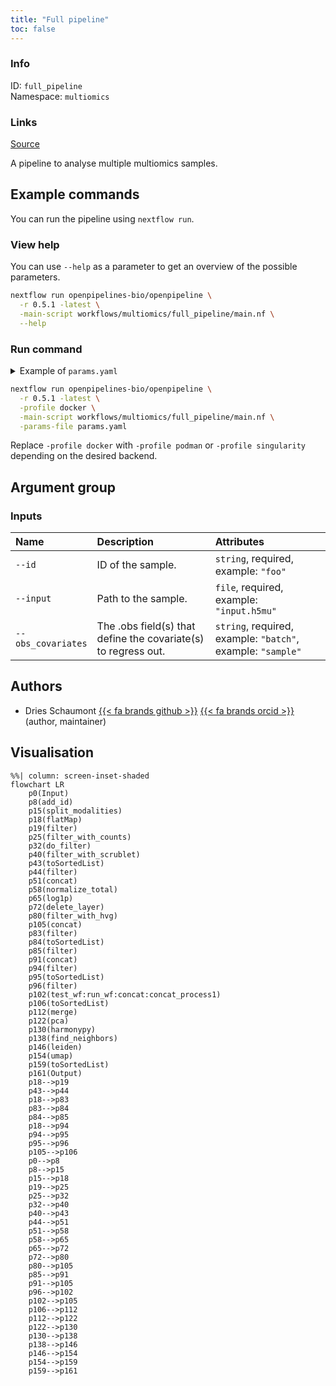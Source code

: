 ```yaml
---
title: "Full pipeline"
toc: false
---
```


::: {.column-margin}

### Info

ID: `full_pipeline`  
Namespace: `multiomics`

### Links
[Source](https://github.com/openpipelines-bio/openpipeline/blob/main/workflows/multiomics/full_pipeline){.btn-action .btn-sm .btn-info .btn role="button"}

:::

A pipeline to analyse multiple multiomics samples.

## Example commands

You can run the pipeline using `nextflow run`.

### View help

You can use `--help` as a parameter to get an overview of the possible parameters.

```bash
nextflow run openpipelines-bio/openpipeline \
  -r 0.5.1 -latest \
  -main-script workflows/multiomics/full_pipeline/main.nf \
  --help
```

### Run command

<details>
<summary>Example of `params.yaml`</summary>
```yaml
# Inputs
id: # please fill in - example: "foo"
input: # please fill in - example: "input.h5mu"
obs_covariates: # please fill in - example: ["batch", "sample"]

# Nextflow input-output arguments
publish_dir: # please fill in - example: "output/"
# param_list: "my_params.yaml"
```
</details>

```bash
nextflow run openpipelines-bio/openpipeline \
  -r 0.5.1 -latest \
  -profile docker \
  -main-script workflows/multiomics/full_pipeline/main.nf \
  -params-file params.yaml
```

:::{.callout-note}
Replace `-profile docker` with `-profile podman` or `-profile singularity` depending on the desired backend.
:::

## Argument group

### Inputs

|Name               |Description                                                    |Attributes                                                  |
|:------------------|:--------------------------------------------------------------|:-----------------------------------------------------------|
|`--id`             |ID of the sample.                                              |`string`, required, example: `"foo"`                        |
|`--input`          |Path to the sample.                                            |`file`, required, example: `"input.h5mu"`                   |
|`--obs_covariates` |The .obs field(s) that define the covariate(s) to regress out. |`string`, required, example: `"batch"`, example: `"sample"` |

## Authors

  * Dries Schaumont [{{< fa brands github >}}](https://github.com/DriesSchaumont) [{{< fa brands orcid >}}](https://orcid.org/0000-0002-4389-0440) (author, maintainer)

## Visualisation

```mermaid
%%| column: screen-inset-shaded
flowchart LR
    p0(Input)
    p8(add_id)
    p15(split_modalities)
    p18(flatMap)
    p19(filter)
    p25(filter_with_counts)
    p32(do_filter)
    p40(filter_with_scrublet)
    p43(toSortedList)
    p44(filter)
    p51(concat)
    p58(normalize_total)
    p65(log1p)
    p72(delete_layer)
    p80(filter_with_hvg)
    p105(concat)
    p83(filter)
    p84(toSortedList)
    p85(filter)
    p91(concat)
    p94(filter)
    p95(toSortedList)
    p96(filter)
    p102(test_wf:run_wf:concat:concat_process1)
    p106(toSortedList)
    p112(merge)
    p122(pca)
    p130(harmonypy)
    p138(find_neighbors)
    p146(leiden)
    p154(umap)
    p159(toSortedList)
    p161(Output)
    p18-->p19
    p43-->p44
    p18-->p83
    p83-->p84
    p84-->p85
    p18-->p94
    p94-->p95
    p95-->p96
    p105-->p106
    p0-->p8
    p8-->p15
    p15-->p18
    p19-->p25
    p25-->p32
    p32-->p40
    p40-->p43
    p44-->p51
    p51-->p58
    p58-->p65
    p65-->p72
    p72-->p80
    p80-->p105
    p85-->p91
    p91-->p105
    p96-->p102
    p102-->p105
    p106-->p112
    p112-->p122
    p122-->p130
    p130-->p138
    p138-->p146
    p146-->p154
    p154-->p159
    p159-->p161

```
